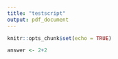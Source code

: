 ```yaml
---
title: "testscript"
output: pdf_document
---
```


```r
knitr::opts_chunk$set(echo = TRUE)
```

```r
answer <- 2+2
```

